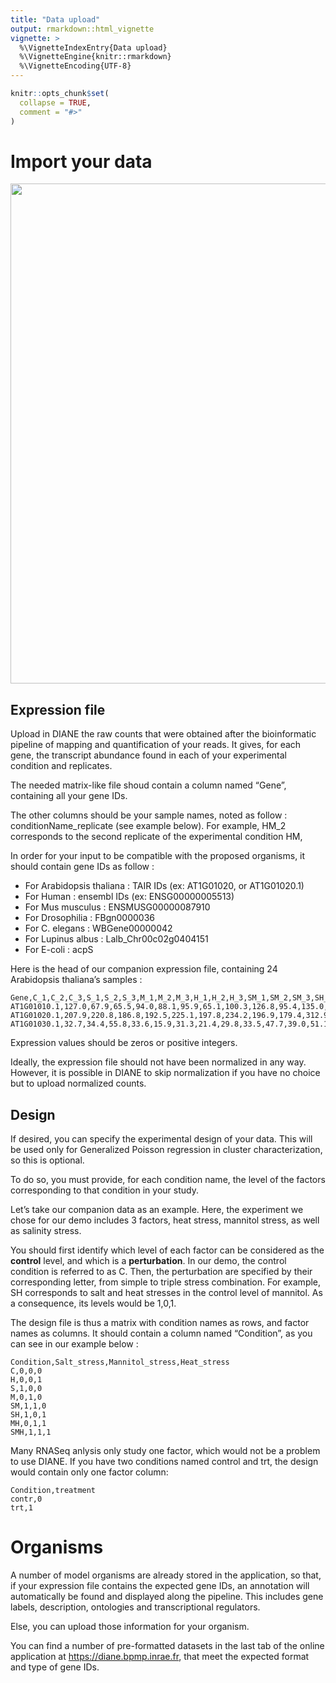 ---
title: "Data upload"
output: rmarkdown::html_vignette
vignette: >
  %\VignetteIndexEntry{Data upload}
  %\VignetteEngine{knitr::rmarkdown}
  %\VignetteEncoding{UTF-8}
---

```{r, include = FALSE}
knitr::opts_chunk$set(
  collapse = TRUE,
  comment = "#>"
)
```

# Import your data

<img src="import.PNG" align="center" width="800"/>

## Expression file

Upload in DIANE the raw counts that were obtained after the bioinformatic pipeline of mapping and quantification of your reads. It gives, for each gene, the transcript abundance found in each of your experimental condition and replicates.

The needed matrix-like file shoud contain a column named "Gene", containing all your gene IDs.

The other columns should be your sample names, noted as follow : conditionName_replicate (see example below). For example, HM_2 corresponds to the second replicate of the experimental condition HM,

In order for your input to be compatible with the proposed organisms, it should contain gene IDs as follow :

-   For Arabidopsis thaliana : TAIR IDs (ex: AT1G01020, or AT1G01020.1)
-   For Human : ensembl IDs (ex: ENSG00000005513)
-   For Mus musculus : ENSMUSG00000087910
-   For Drosophilia : FBgn0000036
-   For C. elegans : WBGene00000042
-   For Lupinus albus : Lalb_Chr00c02g0404151
-   For E-coli : acpS

Here is the head of our companion expression file, containing 24 Arabidopsis thaliana's samples :

    Gene,C_1,C_2,C_3,S_1,S_2,S_3,M_1,M_2,M_3,H_1,H_2,H_3,SM_1,SM_2,SM_3,SH_1,SH_2,SH_3,MH_1,MH_2,MH_3,SMH_1,SMH_2,SMH_3
    AT1G01010.1,127.0,67.9,65.5,94.0,88.1,95.9,65.1,100.3,126.8,95.4,135.0,117.2,96.7,104.4,98.1,94.7,96.1,101.3,82.8,107.4,97.1,100.1,96.7,121.8
    AT1G01020.1,207.9,220.8,186.8,192.5,225.1,197.8,234.2,196.9,179.4,312.9,366.0,318.0,169.0,179.6,186.5,340.8,352.6,345.0,331.2,315.8,327.5,267.7,313.7,319.3
    AT1G01030.1,32.7,34.4,55.8,33.6,15.9,31.3,21.4,29.8,33.5,47.7,39.0,51.1,25.2,31.2,34.4,61.0,65.5,61.2,45.0,36.2,55.9,46.0,42.7,56.8

Expression values should be zeros or positive integers.

Ideally, the expression file should not have been normalized in any way. However, it is possible in DIANE to skip normalization if you have no choice but to upload normalized counts.

## Design

If desired, you can specify the experimental design of your data. This will be used only for Generalized Poisson regression in cluster characterization, so this is optional.

To do so, you must provide, for each condition name, the level of the factors corresponding to that condition in your study.

Let's take our companion data as an example. Here, the experiment we chose for our demo includes 3 factors, heat stress, mannitol stress, as well as salinity stress.

You should first identify which level of each factor can be considered as the **control** level, and which is a **perturbation**. In our demo, the control condition is referred to as C. Then, the perturbation are specified by their corresponding letter, from simple to triple stress combination. For example, SH corresponds to salt and heat stresses in the control level of mannitol. As a consequence, its levels would be 1,0,1.

The design file is thus a matrix with condition names as rows, and factor names as columns. It should contain a column named "Condition", as you can see in our example below :

    Condition,Salt_stress,Mannitol_stress,Heat_stress
    C,0,0,0
    H,0,0,1
    S,1,0,0
    M,0,1,0
    SM,1,1,0
    SH,1,0,1
    MH,0,1,1
    SMH,1,1,1

Many RNASeq anlysis only study one factor, which would not be a problem to use DIANE. If you have two conditions named control and trt, the design would contain only one factor column:

    Condition,treatment
    contr,0
    trt,1

# Organisms

A number of model organisms are already stored in the application, so that, if your expression file contains the expected gene IDs, an annotation will automatically be found and displayed along the pipeline. This includes gene labels, description, ontologies and transcriptional regulators.

Else, you can upload those information for your organism.

You can find a number of pre-formatted datasets in the last tab of the online application at <https://diane.bpmp.inrae.fr>, that meet the expected format and type of gene IDs.
